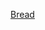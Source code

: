 {{WPSS-cat}}
{{Stub Category|article=[[麵包|麵包]]|newstub=bread-stub|category=麵包}}
{{Hiddencat}}

[[Category:食品小作品|Bread]]